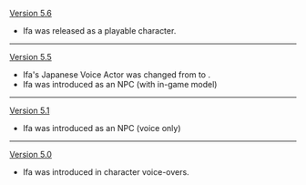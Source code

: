 {{Change History/Header}}
[[Version 5.6]]
* Ifa was released as a playable character.
----
[[Version 5.5]]
* Ifa's Japanese Voice Actor was changed from {{w|Showtaro Morikubo|Morikubo Shōtarō ({{ja|森久保祥太郎}})}} to {{w|Junta Terashima|Terashima Junta ({{ja|寺島惇太}})}}.
* Ifa was introduced as an NPC (with in-game model)
----
[[Version 5.1]]
* Ifa was introduced as an NPC (voice only)
----
[[Version 5.0]]
* Ifa was introduced in character voice-overs.